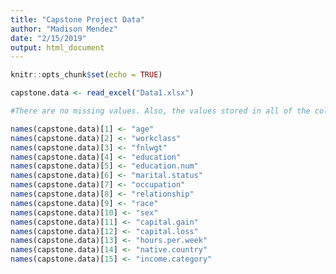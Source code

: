 ```yaml
---
title: "Capstone Project Data"
author: "Madison Mendez"
date: "2/15/2019"
output: html_document
---
```


```r
knitr::opts_chunk$set(echo = TRUE)
```

```r
capstone.data <- read_excel("Data1.xlsx")

#There are no missing values. Also, the values stored in all of the columns are in a uniform format. Therefore, no data cleaning is necessary. However, I still need to label the columns.

names(capstone.data)[1] <- "age"
names(capstone.data)[2] <- "workclass"
names(capstone.data)[3] <- "fnlwgt"
names(capstone.data)[4] <- "education"
names(capstone.data)[5] <- "education.num"
names(capstone.data)[6] <- "marital.status"
names(capstone.data)[7] <- "occupation"
names(capstone.data)[8] <- "relationship"
names(capstone.data)[9] <- "race"
names(capstone.data)[10] <- "sex"
names(capstone.data)[11] <- "capital.gain"
names(capstone.data)[12] <- "capital.loss"
names(capstone.data)[13] <- "hours.per.week"
names(capstone.data)[14] <- "native.country"
names(capstone.data)[15] <- "income.category"
```


